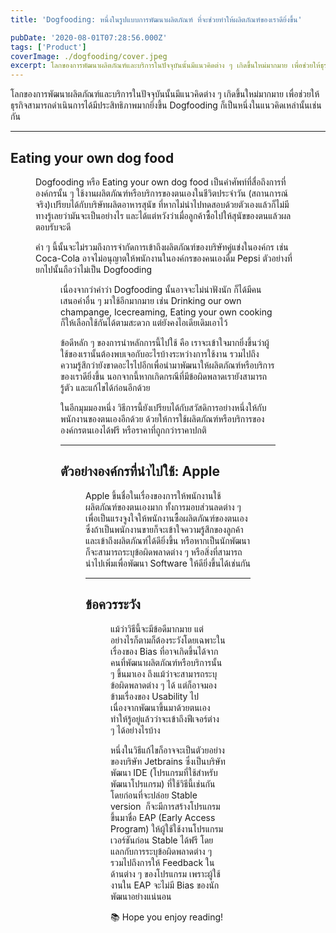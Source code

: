 ```yaml
---
title: 'Dogfooding: หนึ่งในรูปแบบการพัฒนาผลิตภัณฑ์ ที่จะช่วยทำให้ผลิตภัณฑ์ของเราดียิ่งขึ้น'

pubDate: '2020-08-01T07:28:56.000Z'
tags: ['Product']
coverImage: ./dogfooding/cover.jpeg
excerpt: โลกของการพัฒนาผลิตภัณฑ์และบริการในปัจจุบันนั้นมีแนวคิดต่าง ๆ เกิดขึ้นใหม่มากมาย เพื่อช่วยให้ธุรกิจสามารถดำเนินการได้มีประสิทธิภาพมากยิ่งขึ้น Dogfooding ก็เป็นหนึ่งในแนวคิดเหล่านั้นเช่นกัน
---
```




โลกของการพัฒนาผลิตภัณฑ์และบริการในปัจจุบันนั้นมีแนวคิดต่าง ๆ เกิดขึ้นใหม่มากมาย เพื่อช่วยให้ธุรกิจสามารถดำเนินการได้มีประสิทธิภาพมากยิ่งขึ้น Dogfooding ก็เป็นหนึ่งในแนวคิดเหล่านั้นเช่นกัน

---

## Eating your own dog food

<Figure
  src="https://images.unsplash.com/photo-1562089501-5215229b367a?ixlib=rb-1.2.1&amp;q=80&amp;fm=jpg&amp;crop=entropy&amp;cs=tinysrgb&amp;w=2000&amp;fit=max&amp;ixid=eyJhcHBfaWQiOjExNzczfQ"
  alt=""
/>

Dogfooding หรือ Eating your own dog food เป็นคำศัพท์ที่สื่อถึงการที่องค์กรนั้น ๆ ใช้งานผลิตภัณฑ์หรือบริการของตนเองในชีวิตประจำวัน (สถานการณ์จริง)​ เปรียบได้กับบริษัทผลิตอาหารสุนัข ที่หากไม่นำไปทดสอบด้วยตัวเองแล้วก็ไม่มีทางรู้เลยว่ามันจะเป็นอย่างไร และได้แต่หวังว่าเมื่อลูกค้าซื้อไปให้สุนัขของตนแล้วผลตอบรับจะดี

คำ ๆ นี้นั้นจะไม่รวมถึงการจำกัดการเข้าถึงผลิตภัณฑ์ของบริษัทคู่แข่งในองค์กร เช่น Coca-Cola อาจไม่อนุญาตให้พนักงานในองค์กรของคนเองดื่ม Pepsi ตัวอย่างที่ยกไปนั้นถือว่าไม่เป็น Dogfooding

<Figure
  src="https://images.unsplash.com/photo-1532033469307-09046125eb8b?ixlib=rb-1.2.1&amp;q=80&amp;fm=jpg&amp;crop=entropy&amp;cs=tinysrgb&amp;w=2000&amp;fit=max&amp;ixid=eyJhcHBfaWQiOjExNzczfQ"
  alt="Inspired by the light"
/>

เนื่องจากว่าคำว่า Dogfooding นั้นอาจจะไม่น่าฟังนัก ก็ได้มีคนเสนอคำอื่น ๆ มาใช้อีกมากมาย เช่น Drinking our own champange, Icecreaming, Eating your own cooking ก็ให้เลือกใช้กันได้ตามสะดวก แต่ยังคงไอเดียเดิมเอาไว้

ข้อดีหลัก ๆ ของการนำหลักการนี้ไปใช้ คือ เราจะเข้าใจมากยิ่งขึ้นว่าผู้ใช้ของเรานั้นต้องพบเจอกับอะไรบ้างระหว่างการใช้งาน รวมไปถึงความรู้สึกว่ายังขาดอะไรไปอีกเพื่อนำมาพัฒนาให้ผลิตภัณฑ์หรือบริการของเราดียิ่งขึ้น นอกจากนี้หากเกิดกรณีที่มีข้อผิดพลาดเรายังสามารถรู้ตัว และแก้ไขได้ก่อนอีกด้วย

ในอีกมุมมองหนึ่ง วิธีการนี้ยังเปรียบได้กับสวัสดิการอย่างหนึ่งให้กับพนักงานของตนเองอีกด้วย ด้วยให้การใช้ผลิตภัณฑ์หรือบริการขององค์กรตนเองได้ฟรี หรือราคาที่ถูกกว่าราคาปกติ

---

## ตัวอย่างองค์กรที่นำไปใช้: Apple

<Figure
  src="https://images.unsplash.com/photo-1527689368864-3a821dbccc34?ixlib=rb-1.2.1&amp;q=80&amp;fm=jpg&amp;crop=entropy&amp;cs=tinysrgb&amp;w=2000&amp;fit=max&amp;ixid=eyJhcHBfaWQiOjExNzczfQ"
  alt="Searching"
/>

Apple ขึ้นชื่อในเรื่องของการให้พนักงานใช้ผลิตภัณฑ์ของตนเองมาก ทั้งการมอบส่วนลดต่าง ๆ เพื่อเป็นแรงจูงใจให้พนักงานซื้อผลิตภัณฑ์ของตนเอง ซึ่งถ้าเป็นพนักงานขายก็จะเข้าใจความรู้สึกของลูกค้า และเข้าถึงผลิตภัณฑ์ได้ดียิ่งขึ้น หรือหากเป็นนักพัฒนาก็จะสามารถระบุข้อผิดพลาดต่าง ๆ หรือสิ่งที่สามารถนำไปเพิ่มเพื่อพัฒนา Software ให้ดียิ่งขึ้นได้เช่นกัน

---

## ข้อควรระวัง

<Figure
  src="https://images.unsplash.com/photo-1583586555050-ee0c43247316?ixlib=rb-1.2.1&amp;q=80&amp;fm=jpg&amp;crop=entropy&amp;cs=tinysrgb&amp;w=2000&amp;fit=max&amp;ixid=eyJhcHBfaWQiOjExNzczfQ"
  alt=""
/>

แม้ว่าวิธีนี้จะมีข้อดีมากมาย แต่อย่างไรก็ตามก็ต้องระวังโดยเฉพาะในเรื่องของ Bias ที่อาจเกิดขึ้นได้จากคนที่พัฒนาผลิตภัณฑ์หรือบริการนั้น ๆ ขึ้นมาเอง ถึงแม้ว่าจะสามารถระบุข้อผิดพลาดต่าง ๆ ได้ แต่ก็อาจมองข้ามเรื่องของ Usability ไป เนื่องจากพัฒนาขึ้นมาด้วยตนเองทำให้รู้อยู่แล้วว่าจะเข้าถึงฟีเจอร์ต่าง ๆ ได้อย่างไรบ้าง

หนึ่งในวิธีแก้ไขก็อาจจะเป็นตัวยอย่างของบริษัท Jetbrains ซึ่งเป็นบริษัทพัฒนา IDE (โปรแกรมที่ใช้สำหรับพัฒนาโปรแกรม) ที่ใช้วิธีนี้เช่นกัน โดยก่อนที่จะปล่อย Stable version  ก็จะมีการสร้างโปรแกรมขึ้นมาชื่อ EAP (Early Access Program) ให้ผู้ใช้ใช้งานโปรแกรมเวอร์ชันก่อน Stable ได้ฟรี โดยแลกกับการระบุข้อผิดพลาดต่าง ๆ รวมไปถึงการให้ Feedback ในด้านต่าง ๆ ของโปรแกรม เพราะผู้ใช้งานใน EAP จะไม่มี Bias ของนักพัฒนาอย่างแน่นอน

<Callout type="tip" title="Thanks for reading">
  📚 Hope you enjoy reading!
</Callout>
